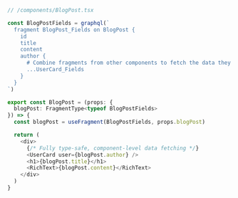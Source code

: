 ```ts
// /components/BlogPost.tsx

const BlogPostFields = graphql(`
  fragment BlogPost_Fields on BlogPost {
    id
    title
    content
    author {
      # Combine fragments from other components to fetch the data they need
      ...UserCard_Fields
    }
  }
`)

export const BlogPost = (props: {
  blogPost: FragmentType<typeof BlogPostFields>
}) => {
  const blogPost = useFragment(BlogPostFields, props.blogPost)

  return (
    <div>
      {/* Fully type-safe, component-level data fetching */}
      <UserCard user={blogPost.author} />
      <h1>{blogPost.title}</h1>
      <RichText>{blogPost.content}</RichText>
    </div>
  )
}
```
